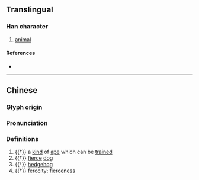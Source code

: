{{character info}}
==Translingual==

===Han character===
{{Han char|rn=94|rad=犬|as=04|sn=7|four=40217|canj=KHYHN|ids=⿰犭亢}}

# [[animal]]

====References====
* {{Han ref|kx=0706.210|dkj=20261|dj=1119.140|hdz=21336.220|uh=72BA|ud=29370|bh=CB66|bd=52070}}

----

==Chinese==
{{zh-forms}}

===Glyph origin===
{{Han etym}}

===Pronunciation===
{{zh-pron
|m=kàng,gǎng
|c=kong3
|mc=y
|oc=y
|cat=n
}}

===Definitions===
{{zh-hanzi}}

# {{†}} a [[kind]] of [[ape]] which can be [[train]]ed
# {{†}} [[fierce]] [[dog]]
# {{†}} [[hedgehog]]
# {{†}} [[ferocity]]; [[fierceness]]